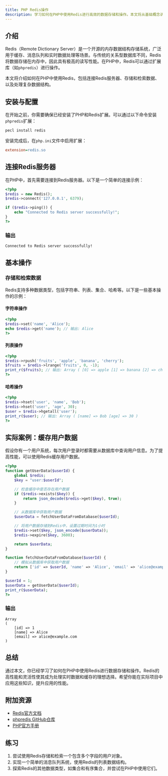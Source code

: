 ```yaml
---
title: PHP Redis操作
description: 学习如何在PHP中使用Redis进行高效的数据存储和操作。本文将从基础概念讲起，逐步深入，帮助初学者掌握Redis的核心功能。
---
```


## 介绍

Redis（Remote Dictionary Server）是一个开源的内存数据结构存储系统，广泛用于缓存、消息队列和实时数据处理等场景。与传统的关系型数据库不同，Redis将数据存储在内存中，因此具有极高的读写性能。在PHP中，Redis可以通过扩展库（如`phpredis`）进行操作。

本文将介绍如何在PHP中使用Redis，包括连接Redis服务器、存储和检索数据、以及处理复杂数据结构。

## 安装与配置

在开始之前，你需要确保已经安装了PHP和Redis扩展。可以通过以下命令安装`phpredis`扩展：

```bash
pecl install redis
```

安装完成后，在`php.ini`文件中启用扩展：

```ini
extension=redis.so
```

## 连接Redis服务器

在PHP中，首先需要连接到Redis服务器。以下是一个简单的连接示例：

```php
<?php
$redis = new Redis();
$redis->connect('127.0.0.1', 6379);

if ($redis->ping()) {
    echo "Connected to Redis server successfully!";
}
?>
```

### 输出
```
Connected to Redis server successfully!
```

## 基本操作

### 存储和检索数据

Redis支持多种数据类型，包括字符串、列表、集合、哈希等。以下是一些基本操作的示例：

#### 字符串操作

```php
<?php
$redis->set('name', 'Alice');
echo $redis->get('name'); // 输出: Alice
?>
```

#### 列表操作

```php
<?php
$redis->rpush('fruits', 'apple', 'banana', 'cherry');
$fruits = $redis->lrange('fruits', 0, -1);
print_r($fruits); // 输出: Array ( [0] => apple [1] => banana [2] => cherry )
?>
```

#### 哈希操作

```php
<?php
$redis->hset('user', 'name', 'Bob');
$redis->hset('user', 'age', 30);
$user = $redis->hgetall('user');
print_r($user); // 输出: Array ( [name] => Bob [age] => 30 )
?>
```

## 实际案例：缓存用户数据

假设你有一个用户系统，每次用户登录时都需要从数据库中查询用户信息。为了提高性能，可以使用Redis缓存用户数据。

```php
<?php
function getUserData($userId) {
    global $redis;
    $key = "user:$userId";

    // 检查缓存中是否存在用户数据
    if ($redis->exists($key)) {
        return json_decode($redis->get($key), true);
    }

    // 从数据库中获取用户数据
    $userData = fetchUserDataFromDatabase($userId);

    // 将用户数据存储到Redis中，设置过期时间为1小时
    $redis->set($key, json_encode($userData));
    $redis->expire($key, 3600);

    return $userData;
}

function fetchUserDataFromDatabase($userId) {
    // 模拟从数据库中获取用户数据
    return ['id' => $userId, 'name' => 'Alice', 'email' => 'alice@example.com'];
}

$userId = 1;
$userData = getUserData($userId);
print_r($userData);
?>
```

### 输出
```
Array
(
    [id] => 1
    [name] => Alice
    [email] => alice@example.com
)
```

## 总结

通过本文，你已经学习了如何在PHP中使用Redis进行数据存储和操作。Redis的高性能和灵活性使其成为处理实时数据和缓存的理想选择。希望你能在实际项目中应用这些知识，提升应用的性能。

## 附加资源

- [Redis官方文档](https://redis.io/documentation)
- [phpredis GitHub仓库](https://github.com/phpredis/phpredis)
- [PHP官方手册](https://www.php.net/manual/en/book.redis.php)

## 练习

1. 尝试使用Redis存储和检索一个包含多个字段的用户对象。
2. 实现一个简单的消息队列系统，使用Redis的列表数据结构。
3. 探索Redis的其他数据类型，如集合和有序集合，并尝试在PHP中使用它们。
